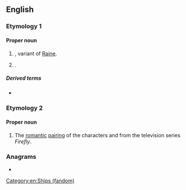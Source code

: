{{also|rayne}}
==English==

===Etymology 1===
{{rfe|en}}

====Proper noun====
{{en-proper noun}}

# {{surname|en|from=given names|dot=}}, variant of [[Raine]].
# {{given name|en|female}}.

=====Derived terms=====
* {{l|en|Raynes Park}}

===Etymology 2===
{{blend|en|River|Jayne}}

====Proper noun====
{{en-proper noun}}

# {{lb|en|fandom slang}} The [[romantic]] [[pairing]] of the characters {{w|River Tam}} and {{w|Jayne Cobb}} from the television series ''Firefly''.

===Anagrams===
* {{anagrams|en|a=aenry|Aeryn|Arney|Neary|Neyra|Raney|Yaren|aryne|renay|yarne|yearn}}

[[Category:en:Ships (fandom)]]